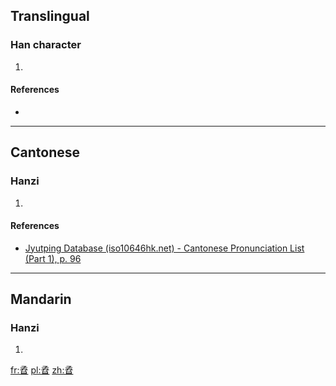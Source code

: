 ==Translingual==

===Han character===
{{Han char|rn=39|rad=子|as=10|sn=13|four=|canj=弓木弓木日 (NDNDA)|ids=⿱[[孨]][[日]]}}

# {{defn|Han|sort=子10}}

====References====
* {{Han ref|kx=0280.200|dkj=07013|dj=0549.170|hdz=21018.130|uh=5B74|ud=23412}}

----

==Cantonese==

===Hanzi===
{{yue-hanzi|jyut=[[ji5]]|y=yi5}}

# {{defn|lang=yue|sort=子10}}

====References====
* [http://www.iso10646hk.net/jp/document/download.jsp Jyutping Database (iso10646hk.net) - Cantonese Pronunciation List (Part 1), p. 96]

----

==Mandarin==

===Hanzi===
{{cmn-hanzi|pin=[[nǐ]] ([[ni3]]), [[zì]] ([[zi4]])|wg=ni<sup>3</sup>, tzu<sup>4</sup>}}

# {{defn|lang=cmn|sort=子10}}

[[fr:孴]]
[[pl:孴]]
[[zh:孴]]